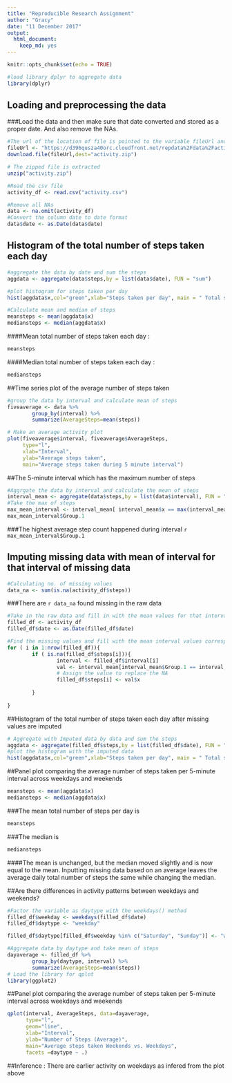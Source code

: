 ---
title: "Reproducible Research Assignment"
author: "Gracy"
date: "11 December 2017"
output: 
  html_document: 
    keep_md: yes
---

```{r setup, include=FALSE,warning=FALSE,cache=TRUE}
knitr::opts_chunk$set(echo = TRUE)
```

```{r load_lib, echo=TRUE,warning=FALSE,messsage=FALSE,collapse=TRUE}
#load library dplyr to aggregate data
library(dplyr)
```
## Loading and preprocessing the data
###Load the data and then make sure that date converted and stored as a proper date. And also remove the NAs.


```{r activity, echo = TRUE}
#The url of the location of file is pointed to the variable fileUrl and is passed to download file method
fileUrl <- "https://d396qusza40orc.cloudfront.net/repdata%2Fdata%2Factivity.zip"
download.file(fileUrl,dest="activity.zip")

# The zipped file is extracted
unzip("activity.zip")

#Read the csv file
activity_df <- read.csv("activity.csv")

#Remove all NAs
data <- na.omit(activity_df)
#Convert the column date to date format
data$date <- as.Date(data$date)
```

## Histogram of the total number of steps taken each day


```{r pressure, echo=TRUE,results="asis"}
#aggregate the data by date and sum the steps
aggdata <- aggregate(data$steps,by = list(data$date), FUN = "sum")

#plot histogram for steps taken per day
hist(aggdata$x,col="green",xlab="Steps taken per day", main = " Total steps taken per day")

#Calculate mean and median of steps
meansteps <- mean(aggdata$x)
mediansteps <- median(aggdata$x)
```

####Mean total number of steps taken each day : 
```{r}
meansteps
```
####Median total number of steps taken each day :
```{r} 
mediansteps
```
##Time series plot of the average number of steps taken

```{r plot_avg_steps, echo=TRUE, warning=FALSE}
#group the data by interval and calculate mean of steps
fiveaverage <- data %>%
        group_by(interval) %>%
        summarize(AverageSteps=mean(steps))

# Make an average activity plot
plot(fiveaverage$interval, fiveaverage$AverageSteps, 
     type="l",
     xlab="Interval",
     ylab="Average steps taken",
     main="Average steps taken during 5 minute interval")
```

##The 5-minute interval which has the maximum number of steps
```{r high_avg_step, echo=TRUE,warning=FALSE,messsage=FALSE,collapse=TRUE}
#Aggrgate the data by interval and calculate the mean of steps
interval_mean <- aggregate(data$steps,by = list(data$interval), FUN = "mean")
#Take the max of steps 
max_mean_interval <- interval_mean[ interval_mean$x == max(interval_mean$x), ] 
max_mean_interval$Group.1
```

###The highest average step count happened during interval `r max_mean_interval$Group.1`

## Imputing missing data with mean of interval for that interval of missing data
```{r Imput_missing_data,echo=TRUE, warning=FALSE }
#Calculating no. of missing values
data_na <- sum(is.na(activity_df$steps))
```
###There are `r data_na` found missing in the raw data 

```{r impute_miss_val}
#Take in the raw data and fill in with the mean values for that interval 
filled_df <- activity_df
filled_df$date <- as.Date(filled_df$date)

#Find the missing values and fill with the mean interval values corresponding the interval of the missing data
for ( i in 1:nrow(filled_df)){
        if ( is.na(filled_df$steps[i])){
                interval <- filled_df$interval[i]
                val <- interval_mean[interval_mean$Group.1 == interval,]
                # Assign the value to replace the NA
                filled_df$steps[i] <- val$x
                
        }
        
}

```

##Histogram of the total number of steps taken each day after missing values are imputed

```{r }
# Aggregate with Imputed data by data and sum the steps
aggdata <- aggregate(filled_df$steps,by = list(filled_df$date), FUN = "sum")
#plot the histogram with the imputed data
hist(aggdata$x,col="green",xlab="Steps taken per day", main = " Total steps taken per day")
```

##Panel plot comparing the average number of steps taken per 5-minute interval across weekdays and weekends
```{r }
meansteps <- mean(aggdata$x)
mediansteps <- median(aggdata$x)

```

###The mean total number of steps per day is
```{r}
meansteps
``` 
###The median is 
```{r}
mediansteps
```
####The mean is unchanged, but the median moved slightly and is now equal to the mean. Inputting missing data based on an average leaves the average daily total number of steps the same while changing the median.



##Are there differences in activity patterns between weekdays and weekends?
```{r activity_pattern, warning=FALSE}
#Factor the variable as daytype with the weekdays() method
filled_df$weekday <- weekdays(filled_df$date)
filled_df$daytype <- "weekday"

filled_df$daytype[filled_df$weekday %in% c("Saturday", "Sunday")] <- "weekend"

#Aggregate data by daytype and take mean of steps
dayaverage <- filled_df %>%
        group_by(daytype, interval) %>%
        summarize(AverageSteps=mean(steps))
# Load the library for qplot
library(ggplot2)

```

##Panel plot comparing the average number of steps taken per 5-minute interval across weekdays and weekends
```{r plot_steps,warning=FALSE}
qplot(interval, AverageSteps, data=dayaverage,
      type="l",
      geom="line",
      xlab="Interval",
      ylab="Number of Steps (Average)",
      main="Average steps taken Weekends vs. Weekdays",
      facets =daytype ~ .)
```


##Inference : There are  earlier activity on weekdays as infered from the plot above